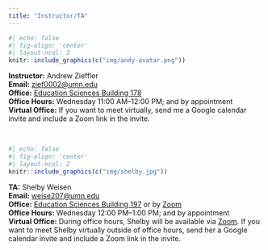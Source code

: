 ```yaml
---
title: "Instructor/TA"
---
```


```r
#| echo: false
#| fig-align: 'center'
#| layout-ncol: 2
knitr::include_graphics(c("img/andy-avatar.png"))
```


**Instructor:** Andrew Zieffler <br />
**Email:** [zief0002@umn.edu](mailto://zief0002@umn.edu) <br />
**Office:** [Education Sciences Building 178](https://www.google.com/maps/place/Education+Sciences+Building/@44.9784043,-93.2394586,15z/data=!4m2!3m1!1s0x0:0x45656dac481b9150)  <br />
**Office Hours:** Wednesday 11:00 AM&ndash;12:00 PM; and by appointment <br />
**Virtual Office:** If you want to meet virtually, send me a Google calendar invite and include a Zoom link in the invite. 

<br />


```r
#| echo: false
#| fig-align: 'center'
#| layout-ncol: 2
knitr::include_graphics(c("img/shelby.jpg"))
```

**TA:** Shelby Weisen  <br />
**Email:** [weise207@umn.edu](mailto://weise207@umn.edu) <br />
**Office:** [Education Sciences Building 197](https://www.google.com/maps/place/Education+Sciences+Building/@44.9784043,-93.2394586,15z/data=!4m2!3m1!1s0x0:0x45656dac481b9150) or by [Zoom](https://umn.zoom.us/j/4964019985) <br />
**Office Hours:** Wednesday 12:00 PM&ndash;1:00 PM; and by appointment <br/>
**Virtual Office:** During office hours, Shelby will be available via [Zoom](https://umn.zoom.us/j/4964019985). If you want to meet Shelby virtually outside of office hours, send her a Google calendar invite and include a Zoom link in the invite.

<br />

